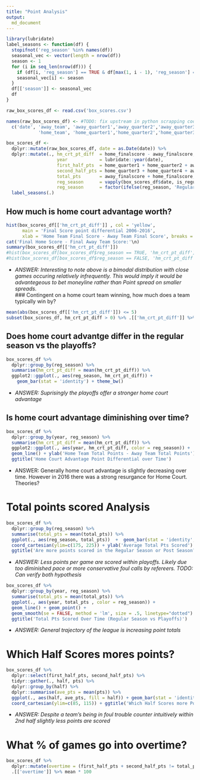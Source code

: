 ```yaml
---
title: "Point Analysis"
output:
  md_document
---
```


```r
library(lubridate)
label_seasons <- function(df) {
  stopifnot('reg_season' %in% names(df)) 
  seasonal_vec <- vector(length = nrow(df))
  season <- 1
  for (i in seq_len(nrow(df))) {
    if (df[i, 'reg_season'] == TRUE & df[max(1, i - 1), 'reg_season'] == FALSE) season = season + 1
    seasonal_vec[i] <- season
  }
  df[['season']] <- seasonal_vec  
  df
}

raw_box_scores_df <- read.csv('box_scores.csv')

names(raw_box_scores_df) <- #TODO: fix upstream in python scrapping code
  c('date', 'away_team', 'away_quarter1','away_quarter2','away_quarter3','away_quarter4', 'away_finalscore',
            'home_team', 'home_quarter1','home_quarter2','home_quarter3','home_quarter4', 'home_finalscore') 

box_scores_df <- 
  dplyr::mutate(raw_box_scores_df, date = as.Date(date)) %>%
  dplyr::mutate(., hm_crt_pt_diff  = home_finalscore - away_finalscore,
                   year            = lubridate::year(date),
                   first_half_pts  = home_quarter1 + home_quarter2 + away_quarter1 + away_quarter2,
                   second_half_pts = home_quarter3 + home_quarter4 + away_quarter3 + away_quarter4,
                   total_pts       = away_finalscore + home_finalscore,
                   reg_season      = vapply(box_scores_df$date, is_regular_season, logical(1)),  # function is not vectorized yet. Therefore `vapply` necessary
                   reg_season      = factor(ifelse(reg_season, 'Regular_Season', 'Playoffs'), levels = c('Regular_Season', 'Playoffs'))) %>%  
  label_seasons(.) 
```

## How much is home court advantage worth?
```r
hist(box_scores_df[['hm_crt_pt_diff']] , col = 'yellow', 
      main = 'Final Score point differential 2006-2016', 
      xlab = 'Home Team Final Score - Away Team Final Score', breaks = 85)
cat('Final Home Score - Final Away Team Score:'\n)
summary(box_scores_df[['hm_crt_pt_diff']])
#hist(box_scores_df[box_scores_df$reg_season == TRUE, 'hm_crt_pt_diff'] , col = 'blue', breaks = 85, xlim = c(-20, 20))
#hist(box_scores_df[box_scores_df$reg_season == FALSE, 'hm_crt_pt_diff'] , col = 'green', breaks = 85, xlim = c(-20, 20))
```
 * *ANSWER: Interesting to note above is a bimodal distribution with close games occuring relatively infrequently. 
   This would imply it would be advantegeous to bet moneyline rather than Point spread on smaller spreads.*  
### Contingent on a home court team winning, how much does a team typically win by?
```r
mean(abs(box_scores_df[['hm_crt_pt_diff']]) <= 5)
subset(box_scores_df, hm_crt_pt_diff > 0) %>% .[['hm_crt_pt_diff']] %>% summary
```

## Does home court advantge differ in the regular season vs the playoffs?
```r
box_scores_df %>%
  dplyr::group_by(reg_season) %>%
  summarise(hm_crt_pt_diff = mean(hm_crt_pt_diff)) %>%
  ggplot2::ggplot(., aes(reg_season, hm_crt_pt_diff)) + 
    geom_bar(stat = 'identity') + theme_bw()
```
  * *ANSWER: Suprisingly the playoffs offer a stronger home court advantage*

## Is home court advantage diminishing over time? 
```r
box_scores_df %>%
  dplyr::group_by(year, reg_season) %>%
  summarise(hm_crt_pt_diff = mean(hm_crt_pt_diff)) %>%
  ggplot2::ggplot(., aes(year, hm_crt_pt_diff, color = reg_season)) + 
  geom_line() + ylab('Home Team Total Points - Away Team Total Points') + 
  ggtitle('Home Court Advantage Point Differential over Time')
```
  * ANSWER: Generally home court advantage is slightly decreasing over time. 
    However in 2016 there was a strong resurgance for Home Court. Theories?

# Total points scored Analysis
```r
box_scores_df %>%
  dplyr::group_by(reg_season) %>%
  summarise(total_pts = mean(total_pts)) %>%
  ggplot(., aes(reg_season, total_pts))  +  geom_bar(stat = 'identity', aes(fill = reg_season)) + 
  coord_cartesian(ylim=c(175, 225)) + ylab('Average Total Pts Scored') + 
  ggtitle('Are more points scored in the Regular Season or Post Season?')
```
  * *ANSWER: Less points per game are scored within playoffs. 
    Likely due too diminished pace or more conservative foul calls by refereers. TODO: Can verify both hypothesis*


```r
box_scores_df %>%
  dplyr::group_by(year, reg_season) %>%
  summarise(total_pts = mean(total_pts)) %>%
  ggplot(., aes(year, total_pts , color = reg_season)) + 
  geom_line() + geom_point() + 
  geom_smooth(se = FALSE, method = 'lm', size = .5, linetype="dotted") + 
  ggtitle('Total Pts Scored Over Time (Regular Season vs Playoffs)')
```
  * *ANSWER: General trajectory of the league is increasing point totals*

# Which Half Scores mores points?
```r
box_scores_df %>% 
  dplyr::select(first_half_pts, second_half_pts) %>% 
  tidyr::gather(., half, pts) %>%
  dplyr::group_by(half) %>% 
  dplyr::summarise(ave_pts = mean(pts)) %>%
  ggplot(., aes(half, ave_pts, fill = half)) + geom_bar(stat = 'identity') +
  coord_cartesian(ylim=c(85, 115)) + ggtitle('Which Half Scores more Points?')
```
  * *ANSWER: Despite a team's being in foul trouble counter intuitively within 2nd half slightly less points are scored*

# What % of games go into overtime? 
```r
box_scores_df %>% 
  dplyr::mutate(overtime = (first_half_pts + second_half_pts != total_pts)) %>%
  .[['overtime']] %>% mean * 100 
```


